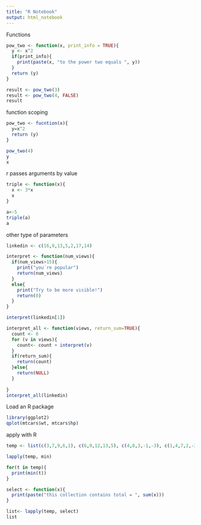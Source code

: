 ```yaml
---
title: "R Notebook"
output: html_notebook
---
```


Functions
```r
pow_two <- function(x, print_info = TRUE){
  y <- x^2
  if(print_info){
    print(paste(x, "to the power two equals ", y))
  }
  return (y)
}

result <- pow_two(3)
result <- pow_two(4, FALSE)
result
```
function scoping
```r
pow_two <- fucntion(x){
  y=x^2
  return (y)
}

pow_two(4)
y
x

```
r passes arguments by value
```r

triple <- function(x){
  x <- 3*x
  x
}

a<-5
triple(a)
a

```
other type of parameters
```r
linkedin <- c(16,9,13,5,2,17,14)

interpret <- function(num_views){
  if(num_views>15){
    print("you´re popular")
    return(num_views)
  }
  else{
    print("Try to be more visible!")
    return(0)
  }
}

interpret(linkedin[1])

interpret_all <- function(views, return_sum=TRUE){
  count <- 0
  for (v in views){
    count<- count + interpret(v)
  }
  if(return_sum){
    return(count)
  }else{
    return(NULL)
  }
    
}
interpret_all(linkedin)
```
Load an R package
```r

library(ggplot2)
qplot(mtcars$wt, mtcars$hp)
```
apply with R

```r

temp <- list(c(3,7,9,6,1), c(6,9,12,13,5), c(4,8,3,-1,-3), c(1,4,7,2,-2), c(5,7,9,4,2), c(-3,5,8,9,4), c(3,6,9,4,1))

lapply(temp, min)

for(t in temp){
  print(min(t))
}

select <- function(x){
  print(paste("this collection contains total = ", sum(x)))
}

list<- lapply(temp, select)
list
```

